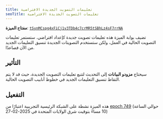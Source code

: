 ```yaml
---
title: تعليمات التصويت الجديدة الافتراضية
seoTitle: تعليمات التصويت الجديدة الافتراضية
---
```


**مفتاح الميزة**:
[`tSynMCspg4xFiCj1v3TDb4c7crMR5tSBhLz4sF7rrNA`](https://explorer.solana.com/address/tSynMCspg4xFiCj1v3TDb4c7crMR5tSBhLz4sF7rrNA)

تضيف بوابة الميزة هذه تعليمات تصويت جديدة كإعداد افتراضي. ستستمر تعليمات التصويت
الحالية في العمل، ولكن ستستخدم التصويتات الجديدة تنسيق التعليمات الجديد من الآن
فصاعدًا.

## التأثير

سيحتاج **مزودو البيانات** إلى التحديث لتتبع تعليمات التصويت الجديدة، حيث قد لا
يتم التقاط تنسيق التعليمات الجديد في خطوط أنابيب التصويت الحالية.

## التفعيل

هذه الميزة نشطة على الشبكة الرئيسية التجريبية اعتبارًا من
[epoch 749](https://explorer.solana.com/epoch/748) (حوالي الساعة 10 مساءً بتوقيت
شرق الولايات المتحدة في 2025-02-27)
